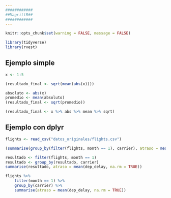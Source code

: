 ---
############
##MagrittR##
############
---

```{r, echo=FALSE}
knitr::opts_chunk$set(warning = FALSE, message = FALSE)
```

```{r}
library(tidyverse)
library(rvest)
```

## Ejemplo simple

```{r}
x <- 1:5

(resultado_final <- sqrt(mean(abs(x))))

absoluto <- abs(x)
promedio <- mean(absoluto)
(resultado_final <- sqrt(promedio))

(resultado_final <- x %>% abs %>% mean %>% sqrt)
```

## Ejemplo con dplyr

```{r}
flights <- read_csv("datos_originales/flights.csv")

(summarise(group_by(filter(flights, month == 1), carrier), atraso = mean(dep_delay, na.rm = TRUE)))

resultado <- filter(flights, month == 1)
resultado <- group_by(resultado, carrier) 
summarise(resultado, atraso = mean(dep_delay, na.rm = TRUE))

flights %>%
    filter(month == 1) %>%
    group_by(carrier) %>%
    summarise(atraso = mean(dep_delay, na.rm = TRUE)) 
```



